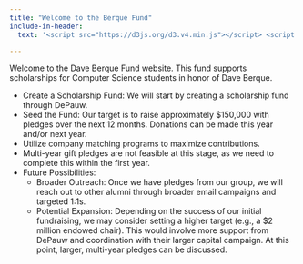 ```yaml
---
title: "Welcome to the Berque Fund"
include-in-header:
  text: '<script src="https://d3js.org/d3.v4.min.js"></script> <script src="https://davidbanksnz.github.io/d3-thermometer/thermometer.min.js"></script>'

---
```


Welcome to the Dave Berque Fund website. This fund supports scholarships for Computer Science students in honor of Dave Berque.


::: {.grid}

::: {.g-col-2}
::: {#container}
:::
:::
::: {.g-col-1}
:::


::: {.g-col-9}


* Create a Scholarship Fund: We will start by creating a scholarship fund through DePauw.
* Seed the Fund: Our target is to raise approximately $150,000 with pledges over the next 12 months. Donations can be made this year and/or next year.
* Utilize company matching programs to maximize contributions.
* Multi-year gift pledges are not feasible at this stage, as we need to complete this within the first year.
* Future Possibilities:
  * Broader Outreach: Once we have pledges from our group, we will reach out to other alumni through broader email campaigns and targeted 1:1s.
  * Potential Expansion: Depending on the success of our initial fundraising, we may consider setting a higher target (e.g., a $2 million endowed chair).
  This would involve more support from DePauw and coordination with their larger capital campaign.
  At this point, larger, multi-year pledges can be discussed.


:::


:::



```{=html}
<script>
  var thermometer = new Thermometer({
    mercuryColor: "rgb(220, 180, 0)",
    width: 100,
    height: 300,
    bulbRadius: 20,
    tubeWidth: 30,
    borderWidth: 3,
  });



	var container = document.getElementById('container');
	thermometer.render(container, 15, 15, 150);
</script>
```



